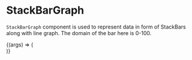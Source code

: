 
<Meta title="Lab/StackBarGraph" component={StackBar} />

# StackBarGraph

`StackBarGraph` component is used to represent data
in form of StackBars along with line graph. The domain
of the bar here is 0-100.

<Canvas>
  <Story
    name="Default"
    args={{
      openSeries: openSeries,
      barSeries: barData,
      unit: "%",
      yLabel: "Chaos",
      yLabelOffset: 35,
      initialxAxisDate: 0,
      handleBarClick: testHandleBarClick,
    }}
  >
    {(args) => (
      <div style={{ width: "60rem", height: "25rem" }}>
        <StackBar {...args} />
      </div>
    )}
  </Story>
</Canvas>

<ArgsTable of={StackBar} />
